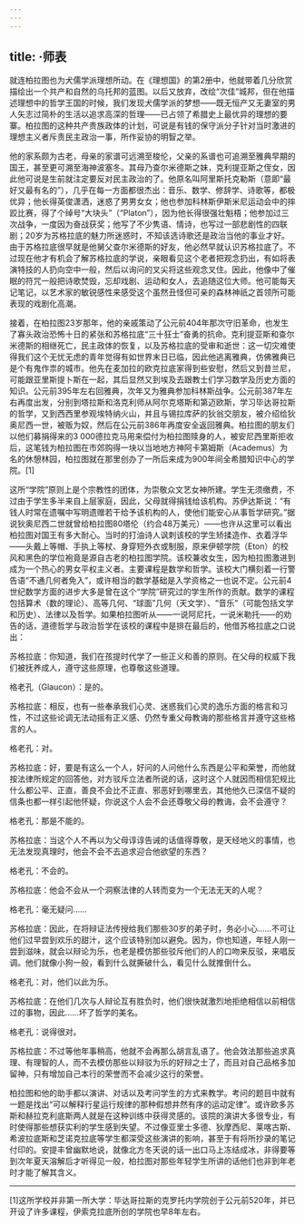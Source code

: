 ```yaml
---
---
---
```

title: ·师表
---




就连柏拉图也为犬儒学派理想所动。在《理想国》的第2册中，他就带着几分欣赏描绘出一个共产和自然的乌托邦的蓝图。以后又放弃，改绘“次佳”城邦，但在他描述理想中的哲学王国的时候，我们发现犬儒学派的梦想——既无恒产又无妻室的男人矢志过简朴的生活以追求高深的哲理——已占领了希腊史上最优异的理想的要寨。柏拉图的这种共产贵族政体的计划，可说是有钱的保守派分子针对当时激进的理想主义者斥责民主政治一事，所作妥协的明智之举。

他的家系颇为古老，母亲的家谱可远溯至梭伦，父亲的系谱也可追溯至雅典早期的国王，甚至更可溯至海神波塞冬。其母乃查尔米德斯之妹，克利提亚斯之侄女，因此他可说是生前就注定要反对民主政治的了。他原名叫阿里斯托克勒斯（意即“最好又最有名的”），几乎在每一方面都很杰出：音乐、数学、修辞学、诗歌等，都极优异；他长得英俊潇洒，迷惑了男男女女；他也参加科林斯伊斯米尼运动会中的摔跤比赛，得了个绰号“大块头”（“Platon”），因为他长得很强壮魁梧；他参加过三次战争，一度因为奋战获奖；他写了不少隽语、情诗，也写过一部悲剧性的四联剧；20岁为苏格拉底的魅力所迷惑时，不知该选诗歌还是政治当他的事业才好。由于苏格拉底很早就是他舅父查尔米德斯的好友，他必然早就认识苏格拉底了。不过现在他才有机会了解苏格拉底的学说，亲眼看见这个老者把观念扔出，有如将表演特技的人扔向空中一般，然后以询问的叉尖将这些观念叉住。因此，他像中了催眠的符咒一般把诗歌焚毁，忘却戏剧、运动和女人，去追随这位大师。他可能每天记笔记，以艺术家的敏锐感性来感受这个虽然丑怪但可亲的森林神祇之首领所可能表现的戏剧化高潮。

接着，在柏拉图23岁那年，他的亲戚策动了公元前404年那次守旧革命，也发生了寡头政治恐怖十日的紧张和苏格拉底“三十狂士”奋勇的抗命。克利提亚斯和查尔米德斯的相继死亡，民主政体的恢复，以及苏格拉底的受审和逝世：这一切灾难使得我们这个无忧无虑的青年觉得有如世界末日已临，因此他逃离雅典，仿佛雅典已是个有鬼作祟的城市。他先在麦加拉的欧克拉底家得到些安慰，然后又到昔兰尼，可能跟亚里斯提卜斯在一起，其后显然又到埃及去跟教士们学习数学及历史方面的知识。公元前395年左右回雅典，次年又为雅典参加科林斯战争。公元前387年左右再度出发，分别到塔拉斯和洛克利师从阿尔克塔斯和第迈欧斯，学习毕达哥拉斯的哲学，又到西西里参观埃特纳火山，并且与锡拉库萨的狄翁交朋友，被介绍给狄奥尼西一世，被贩为奴，然后在公元前386年再度安全返回雅典。柏拉图的朋友们以他们募捐得来的3 000德拉克马用来偿付为柏拉图赎身的人，被安尼西里斯拒收后，这笔钱为柏拉图在市郊购得一块以当地地方神阿卡第姆斯（Academus）为名的休憩林园，柏拉图就在那里创办了一所后来成为900年间全希腊知识中心的学院。[1]

这所“学院”原则上是个宗教性的团体，为崇敬众文艺女神所建。学生无须缴费，不过由于学生多半来自上层家庭，因此，父母就得捐钱给该机构。苏伊达斯说：“有钱人时常在遗嘱中写明遗赠若干给予该机构的人，使他们能安心从事哲学研究。”据说狄奥尼西二世就曾给柏拉图80塔伦（约合48万美元）——也许从这里可以看出柏拉图对国王有多大耐心。当时的打油诗人讽刺该校的学生矫揉造作、衣着浮华——头戴上等帽、手执上等杖、身穿短外衣或制服，原来伊顿学院（Eton）的校风和黑色的学位袍竟是源自古老的柏拉图学院。该校兼收女生，因为柏拉图激进到成为一个热心的男女平权主义者。主要课程是数学和哲学。该校大门横刻着一行警告语“不通几何者免入”，或许相当的数学基础是入学资格之一也说不定。公元前4世纪数学方面的进步大多是曾在这个“学院”研究过的学生所作的贡献。数学的课程包括算术（数的理论）、高等几何、“球面”几何（天文学）、“音乐”（可能包括文学和历史）、法律以及哲学。如果柏拉图听从——一说阿尼托，一说米勒托——的劝告的话，道德哲学与政治哲学在该校的课程中是排在最后的，他借苏格拉底之口说出：

苏格拉底：你知道，我们在孩提时代学了一些正义和善的原则。在父母的权威下我们被抚养成人，遵守这些原理，也尊敬这些道理。

格老孔（Glaucon）：是的。

苏格拉底：相反，也有一些奉承我们心灵、迷惑我们心灵的逸乐方面的格言和习性，不过这些论调无法动摇有正义感、仍然专重父母教诲的那些格言并遵守这些格言的人。

格老孔：对。

苏格拉底：好，要是有这么一个人，好问的人问他什么东西是公平和荣誉，而他就按法律所规定的回答他，对方驳斥立法者所说的话，这时这个人就因而相信犯规比什么都公平、正直，善良不会比不正直、邪恶好到哪里去，其他他久已深信不疑的信条也都一样引起他怀疑，你说这个人会不会还尊敬父母的教诲，会不会遵守？

格老孔：那是不能的。

苏格拉底：当这个人不再以为父母谆谆告诫的话值得尊敬，是天经地义的事情，也无法发现真理时，他会不会不去追求迎合他欲望的东西？

格老孔：不会的。

苏格拉底：他会不会从一个洞察法律的人转而变为一个无法无天的人呢？

格老孔：毫无疑问……

苏格拉底：因此，在将辩证法传授给我们那些30岁的弟子时，务必小心……不可让他们过早尝到欢乐的甜汁，这个应该特别加以避免。因为，你也知道，年轻人刚一尝到滋味，就会以辩论为乐，也老是模仿那些驳斥他们的人的口吻来反驳，来唱反调。他们就像小狗一般，看到什么就撕破什么，看见什么就推倒什么。

格老孔：对，他们以此为乐。

苏格拉底：在他们几次与人辩论互有胜负时，他们很快就激烈地拒绝相信以前相信过的事物，因此……坏了哲学的美名。

格老孔：说得很对。

苏格拉底：不过等他年事稍高，他就不会再那么胡言乱语了。他会效法那些追求真理、有理智的人，而不去模仿那些以辩驳为乐的好辩之士了，而且对自己品格多加留神，只有增加自己本行的荣誉而不会减少这行的荣誉。



柏拉图和他的助手都以演讲、对话以及考问学生的方式来教学。考问的题目中就有一题是找出“可以解释行星运行规律的那种假想井然有序的运动定律”。或许欧多苏斯和赫拉克利底斯两人就是在这种训练中获得灵感的。该院的演讲大多很专业，有时使得那些想获实利的学生感到失望。不过像亚里士多德、狄摩西尼、莱喀古斯、希波拉底斯和芝诺克拉底等学生都深受这些演讲的影响，甚至于有将所抄录的笔记付印的。安提丰曾幽默地说，就像北方冬天说的话一出口马上冻结成冰，非得要等到次年夏天溶解后才听得见一般，柏拉图对那些年轻学生所讲的话他们也非到年老时才能了解其含义。



* * *



[1]这所学校并非第一所大学：毕达哥拉斯的克罗托内学院创于公元前520年，并已开设了许多课程，伊索克拉底所创的学院也早8年左右。